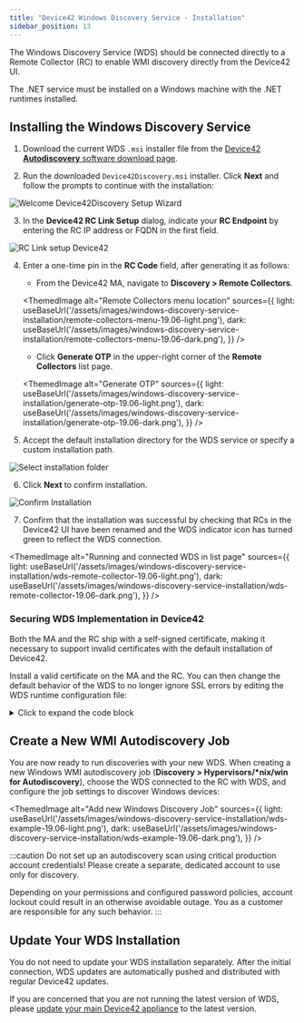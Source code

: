 ```yaml
---
title: "Device42 Windows Discovery Service - Installation"
sidebar_position: 13
---
```



The Windows Discovery Service (WDS) should be connected directly to a Remote Collector (RC) to enable WMI discovery directly from the Device42 UI.

The .NET service must be installed on a Windows machine with the .NET runtimes installed.

## Installing the Windows Discovery Service

1. Download the current WDS `.msi` installer file from the [Device42 **Autodiscovery** software download page](https://www.device42.com/autodiscovery/).

2. Run the downloaded `Device42Discovery.msi` installer. Click **Next** and follow the prompts to continue with the installation:

![Welcome Device42Discovery Setup Wizard](/assets/images/welcome_d42discovery_wizard.png)

3. In the **Device42 RC Link Setup** dialog, indicate your **RC Endpoint** by entering the RC IP address or FQDN in the first field.

![RC Link setup Device42](/assets/images/RC_Link_Setup.png)

4. Enter a one-time pin in the **RC Code** field, after generating it as follows:

    - From the Device42 MA, navigate to **Discovery > Remote Collectors**.

    <ThemedImage
      alt="Remote Collectors menu location"
      sources={{
        light: useBaseUrl('/assets/images/windows-discovery-service-installation/remote-collectors-menu-19.06-light.png'),
        dark: useBaseUrl('/assets/images/windows-discovery-service-installation/remote-collectors-menu-19.06-dark.png'),
      }}
    />

    - Click **Generate OTP** in the upper-right corner of the **Remote Collectors** list page.

    <ThemedImage
      alt="Generate OTP"
      sources={{
        light: useBaseUrl('/assets/images/windows-discovery-service-installation/generate-otp-19.06-light.png'),
        dark: useBaseUrl('/assets/images/windows-discovery-service-installation/generate-otp-19.06-dark.png'),
      }}
    />

5. Accept the default installation directory for the WDS service or specify a custom installation path.

![Select installation folder](/assets/images/select_install_folder.png)

6. Click **Next** to confirm installation.

![Confirm Installation](/assets/images/confirm_installation.png)

7. Confirm that the installation was successful by checking that RCs in the Device42 UI have been renamed and the WDS indicator icon has turned green to reflect the WDS connection.

<ThemedImage
  alt="Running and connected WDS in list page"
  sources={{
    light: useBaseUrl('/assets/images/windows-discovery-service-installation/wds-remote-collector-19.06-light.png'),
    dark: useBaseUrl('/assets/images/windows-discovery-service-installation/wds-remote-collector-19.06-dark.png'),
  }}
/>

### Securing WDS Implementation in Device42

Both the MA and the RC ship with a self-signed certificate, making it necessary to support invalid certificates with the default installation of Device42.

Install a valid certificate on the MA and the RC. You can then change the default behavior of the WDS to no longer ignore SSL errors by editing the WDS runtime configuration file:

<details>
  <summary>Click to expand the code block</summary>
  ```markup
  <configuration>
    <appSettings>
  ....
      <add key="IgnoreSSLErrors" value="false"/>
  ....
    </appSettings>
  ...  
  ```
</details>

## Create a New WMI Autodiscovery Job

You are now ready to run discoveries with your new WDS. When creating a new Windows WMI autodiscovery job (**Discovery > Hypervisors/\*nix/win for Autodiscovery**), choose the WDS connected to the RC with WDS, and configure the job settings to discover Windows devices:

<ThemedImage
  alt="Add new Windows Discovery Job"
  sources={{
    light: useBaseUrl('/assets/images/windows-discovery-service-installation/wds-example-19.06-light.png'),
    dark: useBaseUrl('/assets/images/windows-discovery-service-installation/wds-example-19.06-dark.png'),
  }}
/>

:::caution
Do not set up an autodiscovery scan using critical production account credentials! Please create a separate, dedicated account to use only for discovery.

Depending on your permissions and configured password policies, account lockout could result in an otherwise avoidable outage. You as a customer are responsible for any such behavior.
:::

## Update Your WDS Installation

You do not need to update your WDS installation separately. After the initial connection, WDS updates are automatically pushed and distributed with regular Device42 updates.

If you are concerned that you are not running the latest version of WDS, please [update your main Device42 appliance](how-to-videos/update-device42-appliance-how-to.mdx) to the latest version.

